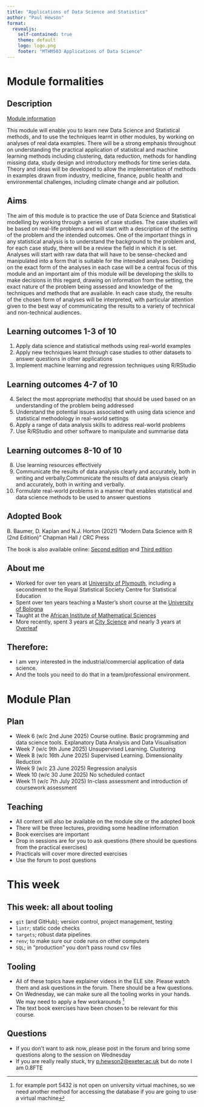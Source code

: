 ```yaml
---
title: "Applications of Data Science and Statistics"
author: "Paul Hewson"
format:
  revealjs:
    self-contained: true
    theme: default
    logo: logo.png
    footer: "MTHM503 Applications of Data Science"
---
```


# Module formalities

## Description

[Module information](https://www.exeter.ac.uk/study/studyinformation/modules/info/?moduleCode=MTHM503&ay=2024/5&sys=1)

:::{.callout-note}

This module will enable you to learn new Data Science and Statistical methods, and to use the techniques learnt in other modules, by working on analyses of real data examples. There will be a strong emphasis throughout on understanding the practical application of statistical and machine learning methods including clustering, data reduction, methods for handling missing data, study design and introductory methods for time series data. Theory and ideas will be developed to allow the implementation of methods in examples drawn from industry, medicine, finance, public health and environmental challenges, including climate change and air pollution.
:::


## Aims {.smaller}

:::{.callout-note }
The aim of this module is to practice the use of Data Science and Statistical modelling by working through a series of case studies. The case studies will be based on real-life problems and will start with a description of the setting of the problem and the intended outcomes. One of the important things in any statistical analysis is to understand the background to the problem and, for each case study, there will be a review the field in which it is set. Analyses will start with raw data that will have to be sense-checked and manipulated into a form that is suitable for the intended analyses. Deciding on the exact form of the analyses in each case will be a central focus of this module and an important aim of this module will be developing the skills to make decisions in this regard, drawing on information from the setting, the exact nature of the problem being assessed and knowledge of the techniques and methods that are available. In each case study, the results of the chosen form of analyses will be interpreted, with particular attention given to the best way of communicating the results to a variety of technical and non-technical audiences.
:::

## Learning outcomes 1-3 of 10


1. Apply data science and statistical methods using real-world examples
2. Apply new techniques learnt through case studies to other datasets to answer questions in other applications
3. Implement machine learning and regression techniques using R/RStudio

## Learning outcomes 4-7 of 10

4. Select the most appropriate method(s) that should be used based on an understanding of the problem being addressed
5. Understand the potential issues associated with using data science and statistical methodology in real-world settings
6. Apply a range of data analysis skills to address real-world problems
7. Use R/RStudio and other software to manipulate and summarise data



## Learning outcomes 8-10 of 10

8. Use learning resources effectively
9. Communicate the results of data analysis clearly and accurately, both in writing and verbally.Communicate the results of data analysis clearly and accurately, both in writing and verbally.
10. Formulate real-world problems in a manner that enables statistical and data science methods to be used to answer questions


## Adopted Book

B. Baumer, D. Kaplan and N.J. Horton (2021) "Modern Data Science with R (2nd Edition)" Chapman Hall / CRC Press


The book is also available online: [Second edition](https://mdsr-book.github.io/mdsr2e/) and [Third edition](https://mdsr-book.github.io/mdsr3e/)




## About me

- Worked for over ten years at [University of Plymouth](https://www.advance-he.ac.uk/awards/teaching-excellence-awards/national-teaching-fellowship/winners), including a secondment to the Royal Statistical Society Centre for Statistical Education
- Spent over ten years teaching a Master's short course at the [University of Bologna](https://corsi.unibo.it/2cycle/lmec)
- Taught at the [African Institute of Mathematical Sciences](https://nexteinstein.org/)
- More recently, spent 3 years at [City Science](https://cityscience.com/) and nearly 3 years at [Overleaf](https://www.overleaf.com)


## Therefore:

- I am very interested in the industrial/commercial application of data science.  
- And the tools you need to do that in a team/professional environment.



# Module Plan


## Plan {.smaller}

- Week 6 (w/c 2nd June 2025)	   	 Course outline. Basic programming and data science tools.  Explanatory Data Analysis and Data Visualisation
- Week 7 (w/c 9th June 2025)
	 	Unsupervised Learning. Clustering
- Week 8 (w/c 16th June 2025)		 Supervised Learning. Dimensionality Reduction
- Week 9 (w/c 23 June 2025)	 	 Regression analysis
- Week 10 (w/c 30 June 2025)	  	 No scheduled contact
- Week 11 (w/c 7th July 2025)	  	 In-class assessment and introduction of coursework assessment


## Teaching

- All content will also be available on the module site or the adopted book
- There will be three lectures, providing some headline information
- Book exercises are important
- Drop in sessions are for you to ask questions (there should be questions from the practical exercises)
- Practicals will cover more directed exercises
- Use the forum to post questions

# This week

## This week: all about tooling

- `git` (and GitHub); version control, project management, testing
- `lintr`; static code checks
- `targets`; robust data pipelines
- `renv`; to make sure our code runs on other computers
- `SQL`; in "production" you don't pass round csv files



## Tooling

- All of these topics have explainer videos in the ELE site. Please watch them and ask questions in the forum. There should be a few questions.
- On Wednesday, we can make sure all the tooling works in your hands. We may need to apply a few workarounds ^[for example port 5432 is not open on university virtual machines, so we need another method for accessing the database if you are going to use a virtual machine]
- The text book exercises have been chosen to be relevant for this course.

## Questions

- If you don't want to ask now, please post in the forum and bring some questions along to the session on Wednesday
- If you are really really stuck, try [p.hewson2@exeter.ac.uk](mailto:p.hewson2@exeter.ac.uk) but do note I am 0.8FTE

